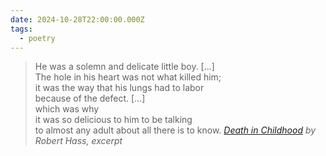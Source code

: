 ```yaml
---
date: 2024-10-28T22:00:00.000Z
tags:
  - poetry
---
```

> He was a solemn and delicate little boy. [...]<br/>
The hole in his heart was not what killed him;<br/>
it was the way that his lungs had to labor<br/>
because of the defect. [...]<br/>
which was why<br/>
it was so delicious to him to be talking<br/>
to almost any adult about all there is to know.
> <cite><i>[Death in Childhood](https://poems.com/poem/death-in-childhood/)</i> by Robert Hass, excerpt</cite>

